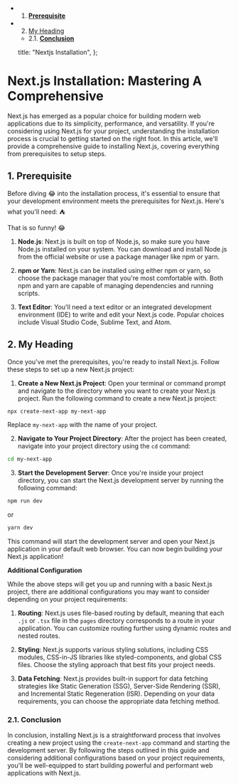 - 1. [**Prerequisite**](#Prerequisite)
- 2. [My Heading](#MyHeading)
  - 2.1. [**Conclusion**](#Conclusion)

  title: "Nextjs Installation",
};

# **Next.js Installation: Mastering A Comprehensive**

Next.js has emerged as a popular choice for building modern web applications due to its simplicity, performance, and versatility. If you're considering using Next.js for your project, understanding the installation process is crucial to getting started on the right foot. In this article, we'll provide a comprehensive guide to installing Next.js, covering everything from prerequisites to setup steps.

## 1. **Prerequisite** <a name='Prerequisite'></a>

Before diving :joy: into the installation process, it's essential to ensure that your development environment meets the prerequisites for Next.js. Here's what you'll need: :tent:

That is so funny! :joy:

1. **Node.js**: Next.js is built on top of Node.js, so make sure you have Node.js installed on your system. You can download and install Node.js from the official website or use a package manager like npm or yarn.

2. **npm or Yarn**: Next.js can be installed using either npm or yarn, so choose the package manager that you're most comfortable with. Both npm and yarn are capable of managing dependencies and running scripts.

3. **Text Editor**: You'll need a text editor or an integrated development environment (IDE) to write and edit your Next.js code. Popular choices include Visual Studio Code, Sublime Text, and Atom.

## 2. <a name='MyHeading'></a>My Heading

Once you've met the prerequisites, you're ready to install Next.js. Follow these steps to set up a new Next.js project:

1. **Create a New Next.js Project**: Open your terminal or command prompt and navigate to the directory where you want to create your Next.js project. Run the following command to create a new Next.js project:

```bash
npx create-next-app my-next-app
```

Replace `my-next-app` with the name of your project.

2. **Navigate to Your Project Directory**: After the project has been created, navigate into your project directory using the `cd` command:

```bash
cd my-next-app
```

3. **Start the Development Server**: Once you're inside your project directory, you can start the Next.js development server by running the following command:

```bash
npm run dev
```

or

```bash
yarn dev
```

This command will start the development server and open your Next.js application in your default web browser. You can now begin building your Next.js application!

**Additional Configuration**

While the above steps will get you up and running with a basic Next.js project, there are additional configurations you may want to consider depending on your project requirements:

1. **Routing**: Next.js uses file-based routing by default, meaning that each `.js` or `.tsx` file in the `pages` directory corresponds to a route in your application. You can customize routing further using dynamic routes and nested routes.

2. **Styling**: Next.js supports various styling solutions, including CSS modules, CSS-in-JS libraries like styled-components, and global CSS files. Choose the styling approach that best fits your project needs.

3. **Data Fetching**: Next.js provides built-in support for data fetching strategies like Static Generation (SSG), Server-Side Rendering (SSR), and Incremental Static Regeneration (ISR). Depending on your data requirements, you can choose the appropriate data fetching method.

### 2.1. <a name='Conclusion'></a>**Conclusion**

In conclusion, installing Next.js is a straightforward process that involves creating a new project using the `create-next-app` command and starting the development server. By following the steps outlined in this guide and considering additional configurations based on your project requirements, you'll be well-equipped to start building powerful and performant web applications with Next.js.
